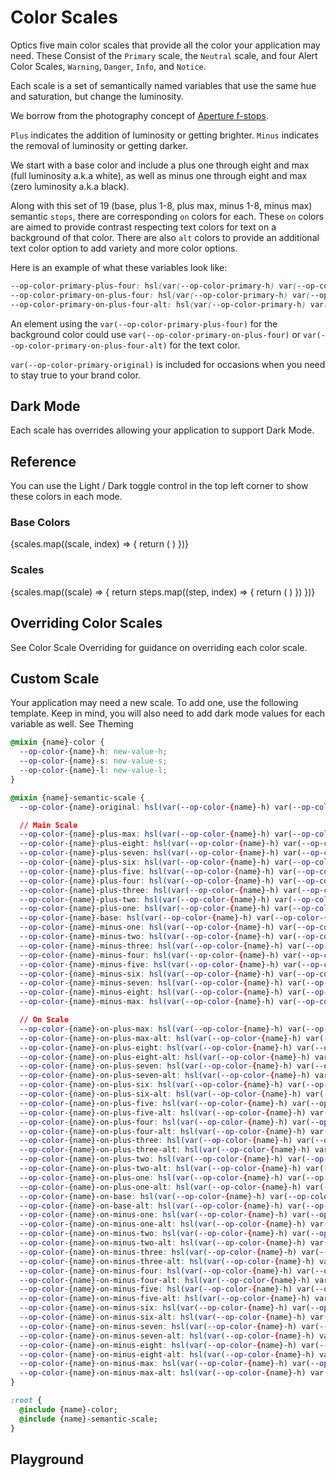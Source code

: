 
# Color Scales

Optics five main color scales that provide all the color your application may need. These Consist of the `Primary` scale, the `Neutral` scale, and four Alert Color Scales, `Warning`, `Danger`, `Info`, and `Notice`.

Each scale is a set of semantically named variables that use the same hue and saturation, but change the luminosity.

We borrow from the photography concept of [Aperture f-stops](https://www.adobe.com/creativecloud/photography/discover/f-stop.html).

`Plus` indicates the addition of luminosity or getting brighter. `Minus` indicates the removal of luminosity or getting darker.

We start with a base color and include a plus one through eight and max (full luminosity a.k.a white), as well as minus one through eight and max (zero luminosity a.k.a black).

Along with this set of 19 (base, plus 1-8, plus max, minus 1-8, minus max) semantic `stops`, there are corresponding `on` colors for each.
These `on` colors are aimed to provide contrast respecting text colors for text on a background of that color. There are also `alt` colors to provide an additional text color option to add variety and more color options.

Here is an example of what these variables look like:

```css
--op-color-primary-plus-four: hsl(var(--op-color-primary-h) var(--op-color-primary-s) 84%);
--op-color-primary-on-plus-four: hsl(var(--op-color-primary-h) var(--op-color-primary-s) 24%);
--op-color-primary-on-plus-four-alt: hsl(var(--op-color-primary-h) var(--op-color-primary-s) 4%);
```

An element using the `var(--op-color-primary-plus-four)` for the background color could use `var(--op-color-primary-on-plus-four)` or `var(--op-color-primary-on-plus-four-alt)` for the text color.

`var(--op-color-primary-original)` is included for occasions when you need to stay true to your brand color.

## Dark Mode

Each scale has overrides allowing your application to support <LinkTo kind='overview-themes--page#dark-mode'>Dark Mode</LinkTo>.

## Reference

You can use the Light / Dark toggle control in the top left corner to show these colors in each mode.

### Base Colors

<ColorPalette>
  {scales.map((scale, index) => {
    return (
      <ColorItem
        key={index}
        title={`--op-color-${scale}-original`}
        subtitle={`${capitalize(scale)} Color`}
        colors={{
          [`--op-color-${scale}-original`]: getHSLFromVar(`--op-color-${scale}-original`),
        }}
      />
    )
  })}
</ColorPalette>

### Scales

<ColorPalette>
  {scales.map((scale) => {
    return steps.map((step, index) => {
      return (
        <ColorItem
          key={index}
          title={`--op-color-${scale}-${step}`}
          subtitle={`${capitalize(scale)} Color`}
          colors={{
            [`--op-color-${scale}-${step}`]: getHSLFromVar(`--op-color-${scale}-${step}`),
            [`--op-color-${scale}-on-${step}`]: getHSLFromVar(`--op-color-${scale}-on-${step}`),
            [`--op-color-${scale}-on-${step}-alt`]: getHSLFromVar(`--op-color-${scale}-on-${step}-alt`),
          }}
        />
      )
    })
  })}
</ColorPalette>

## Overriding Color Scales

See <LinkTo kind="overview-scale-overriding--page#color-scale-overriding">Color Scale Overriding</LinkTo> for guidance on overriding each color scale.

## Custom Scale

Your application may need a new scale. To add one, use the following template. Keep in mind, you will also need to add dark mode values for each variable as well. See <LinkTo kind="overview-themes--page#theming">Theming</LinkTo>

```css
@mixin {name}-color {
  --op-color-{name}-h: new-value-h;
  --op-color-{name}-s: new-value-s;
  --op-color-{name}-l: new-value-l;
}

@mixin {name}-semantic-scale {
  --op-color-{name}-original: hsl(var(--op-color-{name}-h) var(--op-color-{name}-s) var(--op-color-{name}-l));

  // Main Scale
  --op-color-{name}-plus-max: hsl(var(--op-color-{name}-h) var(--op-color-{name}-s) 100%);
  --op-color-{name}-plus-eight: hsl(var(--op-color-{name}-h) var(--op-color-{name}-s) 98%);
  --op-color-{name}-plus-seven: hsl(var(--op-color-{name}-h) var(--op-color-{name}-s) 96%);
  --op-color-{name}-plus-six: hsl(var(--op-color-{name}-h) var(--op-color-{name}-s) 94%);
  --op-color-{name}-plus-five: hsl(var(--op-color-{name}-h) var(--op-color-{name}-s) 90%);
  --op-color-{name}-plus-four: hsl(var(--op-color-{name}-h) var(--op-color-{name}-s) 84%);
  --op-color-{name}-plus-three: hsl(var(--op-color-{name}-h) var(--op-color-{name}-s) 70%);
  --op-color-{name}-plus-two: hsl(var(--op-color-{name}-h) var(--op-color-{name}-s) 64%);
  --op-color-{name}-plus-one: hsl(var(--op-color-{name}-h) var(--op-color-{name}-s) 45%);
  --op-color-{name}-base: hsl(var(--op-color-{name}-h) var(--op-color-{name}-s) 40%);
  --op-color-{name}-minus-one: hsl(var(--op-color-{name}-h) var(--op-color-{name}-s) 36%);
  --op-color-{name}-minus-two: hsl(var(--op-color-{name}-h) var(--op-color-{name}-s) 32%);
  --op-color-{name}-minus-three: hsl(var(--op-color-{name}-h) var(--op-color-{name}-s) 28%);
  --op-color-{name}-minus-four: hsl(var(--op-color-{name}-h) var(--op-color-{name}-s) 24%);
  --op-color-{name}-minus-five: hsl(var(--op-color-{name}-h) var(--op-color-{name}-s) 20%);
  --op-color-{name}-minus-six: hsl(var(--op-color-{name}-h) var(--op-color-{name}-s) 16%);
  --op-color-{name}-minus-seven: hsl(var(--op-color-{name}-h) var(--op-color-{name}-s) 8%);
  --op-color-{name}-minus-eight: hsl(var(--op-color-{name}-h) var(--op-color-{name}-s) 4%);
  --op-color-{name}-minus-max: hsl(var(--op-color-{name}-h) var(--op-color-{name}-s) 0%);

  // On Scale
  --op-color-{name}-on-plus-max: hsl(var(--op-color-{name}-h) var(--op-color-{name}-s) 0%);
  --op-color-{name}-on-plus-max-alt: hsl(var(--op-color-{name}-h) var(--op-color-{name}-s) 20%);
  --op-color-{name}-on-plus-eight: hsl(var(--op-color-{name}-h) var(--op-color-{name}-s) 4%);
  --op-color-{name}-on-plus-eight-alt: hsl(var(--op-color-{name}-h) var(--op-color-{name}-s) 24%);
  --op-color-{name}-on-plus-seven: hsl(var(--op-color-{name}-h) var(--op-color-{name}-s) 8%);
  --op-color-{name}-on-plus-seven-alt: hsl(var(--op-color-{name}-h) var(--op-color-{name}-s) 28%);
  --op-color-{name}-on-plus-six: hsl(var(--op-color-{name}-h) var(--op-color-{name}-s) 16%);
  --op-color-{name}-on-plus-six-alt: hsl(var(--op-color-{name}-h) var(--op-color-{name}-s) 26%);
  --op-color-{name}-on-plus-five: hsl(var(--op-color-{name}-h) var(--op-color-{name}-s) 20%);
  --op-color-{name}-on-plus-five-alt: hsl(var(--op-color-{name}-h) var(--op-color-{name}-s) 40%);
  --op-color-{name}-on-plus-four: hsl(var(--op-color-{name}-h) var(--op-color-{name}-s) 24%);
  --op-color-{name}-on-plus-four-alt: hsl(var(--op-color-{name}-h) var(--op-color-{name}-s) 4%);
  --op-color-{name}-on-plus-three: hsl(var(--op-color-{name}-h) var(--op-color-{name}-s) 20%);
  --op-color-{name}-on-plus-three-alt: hsl(var(--op-color-{name}-h) var(--op-color-{name}-s) 10%);
  --op-color-{name}-on-plus-two: hsl(var(--op-color-{name}-h) var(--op-color-{name}-s) 16%);
  --op-color-{name}-on-plus-two-alt: hsl(var(--op-color-{name}-h) var(--op-color-{name}-s) 6%);
  --op-color-{name}-on-plus-one: hsl(var(--op-color-{name}-h) var(--op-color-{name}-s) 100%);
  --op-color-{name}-on-plus-one-alt: hsl(var(--op-color-{name}-h) var(--op-color-{name}-s) 95%);
  --op-color-{name}-on-base: hsl(var(--op-color-{name}-h) var(--op-color-{name}-s) 100%);
  --op-color-{name}-on-base-alt: hsl(var(--op-color-{name}-h) var(--op-color-{name}-s) 88%);
  --op-color-{name}-on-minus-one: hsl(var(--op-color-{name}-h) var(--op-color-{name}-s) 94%);
  --op-color-{name}-on-minus-one-alt: hsl(var(--op-color-{name}-h) var(--op-color-{name}-s) 82%);
  --op-color-{name}-on-minus-two: hsl(var(--op-color-{name}-h) var(--op-color-{name}-s) 90%);
  --op-color-{name}-on-minus-two-alt: hsl(var(--op-color-{name}-h) var(--op-color-{name}-s) 78%);
  --op-color-{name}-on-minus-three: hsl(var(--op-color-{name}-h) var(--op-color-{name}-s) 86%);
  --op-color-{name}-on-minus-three-alt: hsl(var(--op-color-{name}-h) var(--op-color-{name}-s) 74%);
  --op-color-{name}-on-minus-four: hsl(var(--op-color-{name}-h) var(--op-color-{name}-s) 84%);
  --op-color-{name}-on-minus-four-alt: hsl(var(--op-color-{name}-h) var(--op-color-{name}-s) 72%);
  --op-color-{name}-on-minus-five: hsl(var(--op-color-{name}-h) var(--op-color-{name}-s) 88%);
  --op-color-{name}-on-minus-five-alt: hsl(var(--op-color-{name}-h) var(--op-color-{name}-s) 78%);
  --op-color-{name}-on-minus-six: hsl(var(--op-color-{name}-h) var(--op-color-{name}-s) 94%);
  --op-color-{name}-on-minus-six-alt: hsl(var(--op-color-{name}-h) var(--op-color-{name}-s) 82%);
  --op-color-{name}-on-minus-seven: hsl(var(--op-color-{name}-h) var(--op-color-{name}-s) 96%);
  --op-color-{name}-on-minus-seven-alt: hsl(var(--op-color-{name}-h) var(--op-color-{name}-s) 84%);
  --op-color-{name}-on-minus-eight: hsl(var(--op-color-{name}-h) var(--op-color-{name}-s) 98%);
  --op-color-{name}-on-minus-eight-alt: hsl(var(--op-color-{name}-h) var(--op-color-{name}-s) 86%);
  --op-color-{name}-on-minus-max: hsl(var(--op-color-{name}-h) var(--op-color-{name}-s) 100%);
  --op-color-{name}-on-minus-max-alt: hsl(var(--op-color-{name}-h) var(--op-color-{name}-s) 88%);
}

:root {
  @include {name}-color;
  @include {name}-semantic-scale;
}
```

## Playground

<Primary />
<ArgsTable of="." story="^" />
